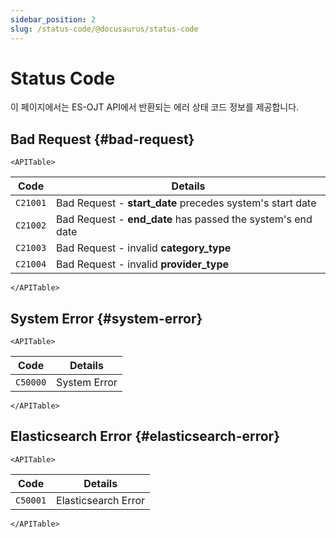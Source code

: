 ```yaml
---
sidebar_position: 2
slug: /status-code/@docusaurus/status-code
---
```



# Status Code

이 페이지에서는 ES-OJT API에서 반환되는 에러 상태 코드 정보를 제공합니다.

## Bad Request {#bad-request}

```mdx-code-block
<APITable>
```

| Code | Details|
| --- | --- |
|`C21001`|Bad Request - **start_date** precedes system's start date|
|`C21002`|Bad Request - **end_date** has passed the system's end date|
|`C21003`|Bad Request - invalid **category_type**|
|`C21004`|Bad Request - invalid **provider_type**|

```mdx-code-block
</APITable>
```

## System Error {#system-error}

```mdx-code-block
<APITable>
```

| Code | Details|
| --- | --- |
|`C50000`|System Error|

```mdx-code-block
</APITable>
```

## Elasticsearch Error {#elasticsearch-error}

```mdx-code-block
<APITable>
```

| Code | Details|
| --- | --- |
|`C50001`|Elasticsearch Error|

```mdx-code-block
</APITable>
```